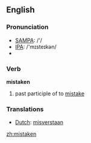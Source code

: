 ==English==

=== Pronunciation ===
*[[w:SAMPA|SAMPA]]: /'/
*[[w:IPA|IPA]]: /'mɪsteɪkən/
*{{audio|en-us-mistaken.ogg|Audio (US)}}

=== Verb ===

'''mistaken'''

# past participle of to [[mistake]]

=== Translations ===
*[[Dutch]]: [[misverstaan]]

[[zh:mistaken]]